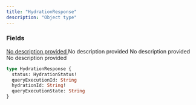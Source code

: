 ```yaml
---
title: "HydrationResponse"
description: "Object type"
---
```


### Fields

<a href="/api-reference/types/hydrationstatus">
  <ResponseField name="status" type="HydrationStatus!" required>
    No description provided
  </ResponseField>
</a>

<ResponseField name="queryExecutionId" type="String">
  No description provided
</ResponseField>

<ResponseField name="hydrationId" type="String!" required>
  No description provided
</ResponseField>

<ResponseField name="queryExecutionState" type="String">
  No description provided
</ResponseField>


```graphql HydrationResponse
type HydrationResponse {
  status: HydrationStatus!
  queryExecutionId: String
  hydrationId: String!
  queryExecutionState: String
}
```

